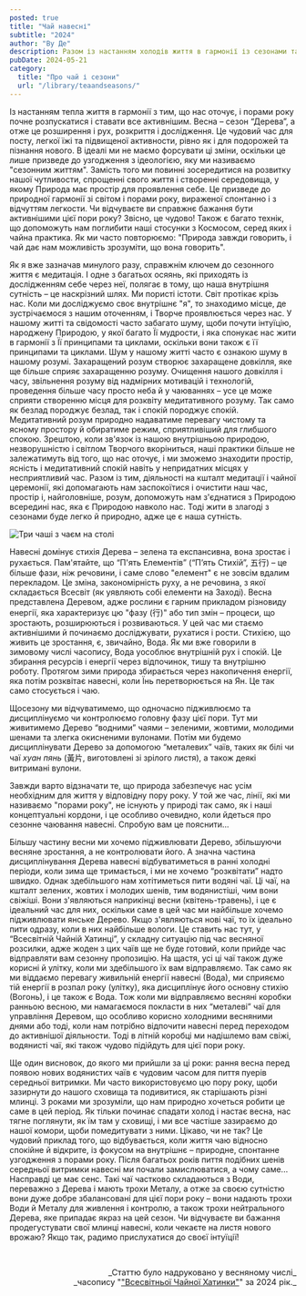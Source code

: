 ```yaml
---
posted: true
title: "Чай навесні"
subtitle: "2024"
author: "Ву Де"
description: Разом із настанням холодів життя в гармонії із сезонами та стихіями природно уповільнюється і спрямовується всередину. Це час на внутрішню роботу, медитацію та чаювання...
pubDate: 2024-05-21
category: 
  title: "Про чай і сезони"
  url: "/library/teaandseasons/"
---
```



Із настанням тепла життя в гармонії з тим, що нас оточує, і порами року почне розпускатися і ставати все активнішим. Весна – сезон “Дерева”, а отже це розширення і рух, розкриття і дослідження. Це чудовий час для посту, легкої їжі та підвищеної активности, рівно як і для подорожей та пізнання нового. В ідеалі ми не маємо форсувати ці зміни, оскільки це лише призведе до узгодження з ідеологією, яку ми називаємо "сезонним життям". Замість того ми повинні зосередитися на розвитку нашої чутливости, спрощенні свого життя і створенні середовища, у якому Природа має простір для проявлення себе. Це призведе до природної гармонії зі світом і порами року, вираженої спонтанно і з відчуттям легкости. Чи відчуваєте ви справжнє бажання бути активнішими цієї пори року? Звісно, це чудово! Також є багато технік, що допоможуть нам поглибити наші стосунки з Космосом, серед яких і чайна практика. Як ми часто повторюємо: "Природа завжди говорить, і чай дає нам можливість зрозуміти, що вона говорить".

Як я вже зазначав минулого разу, справжнім ключем до сезонного життя є медитація. І одне з багатьох осяянь, які приходять із дослідженням себе через неї, полягає в тому, що наша внутрішня сутність – це наскрізний шлях. Ми пористі істоти. Світ протікає крізь нас. Коли ми досліджуємо своє внутрішнє "я", то знаходимо місце, де зустрічаємося з нашим оточенням, і Творче проявлюється через нас. У нашому житті та свідомості часто забагато шуму, щоби почути інтуїцію, народжену Природою, у якої багато Її мудрости, і яка спонукає нас жити в гармонії з Її принципами та циклами, оскільки вони також є її принципами та циклами. Шум у нашому житті часто є ознакою шуму в нашому розумі. Захаращений розум створює захаращене довкілля, яке ще більше сприяє захаращенню розуму. Очищення нашого довкілля і часу, звільнення розуму від надмірних мотивацій і технологій, проведення більше часу просто неба й у чаюваннях – усе це може сприяти створенню місця для розквіту медитативного розуму. Так само як безлад породжує безлад, так і спокій породжує спокій. Медитативний розум природно надаватиме перевагу чистому та ясному простору й обиратиме режим, сприятливіший для глибшого спокою. Зрештою, коли зв'язок із нашою внутрішньою природою, незворушністю і світлом Творчого вкоріниться, наші практики більше не залежатимуть від того, що нас оточує, і ми зможемо знаходити простір, ясність і медитативний спокій навіть у непридатних місцях у несприятливий час. Разом із тим, діяльності на кшталт медитації і чайної церемонії, які допомагають нам заспокоїтися і очистити наш час, простір і, найголовніше, розум, допоможуть нам з'єднатися з Природою всередині нас, яка є Природою навколо нас. Тоді жити в злагоді з сезонами буде легко й природно, адже це є наша сутність.

<Image class="align-center" src={Image1} alt="Три чаші з чаєм на столі" />

Навесні домінує стихія Дерева – зелена та експансивна, вона зростає і рухається. Пам'ятайте, що “П'ять Елементів” (“П’ять Стихій”, 五行) – це більше фази, ніж речовини, і саме слово "елемент" є не зовсім вдалим перекладом. Це зміна, закономірність руху, а не речовина, з якої складається Всесвіт (як уявляють собі елементи на Заході). Весна представлена Деревом, адже рослини є гарним прикладом різновиду енергії, яка характеризує цю "фазу (行)" або тип змін – процеси, що зростають, розширюються і розвиваються. У цей час ми стаємо активнішими й починаємо досліджувати, рухатися і рости. Стихією, що живить це зростання, є, звичайно, Вода. Як ми вже говорили в зимовому числі часопису, Вода уособлює внутрішній рух і спокій. Це збирання ресурсів і енергії через відпочинок, тишу та внутрішню роботу. Протягом зими природа збирається через накопичення енергії, яка потім розквітає навесні, коли Їнь перетворюється на Ян. Це так само стосується і чаю.

Щосезону ми відчуватимемо, що одночасно підживлюємо та дисциплінуємо чи контролюємо головну фазу цієї пори. Тут ми живитимемо Дерево “водними” чаями – зеленими, жовтими, молодими шенами та злегка окисненими вулонами. Потім ми будемо дисциплінувати Дерево за допомогою “металевих” чаїв, таких як білі чи чаї _хуан пянь_ (黃片, виготовлені зі зрілого листя), а також деякі витримані вулони.

Завжди варто відзначати те, що природа забезпечує нас усім необхідним для життя у відповідну пору року. У той же час, лінії, які ми називаємо "порами року", не існують у природі так само, як і наші концептуальні кордони, і це особливо очевидно, коли йдеться про сезонне чаювання навесні. Спробую вам це пояснити...

Більшу частину весни ми хочемо підживлювати Дерево, збільшуючи весняне зростання, а не контролювати його. А значна частина дисциплінування Дерева навесні відбуватиметься в ранні холодні періоди, коли зима ще тримається, і ми не хочемо “розквітати” надто швидко. Однак здебільшого нам хотітиметься пити водяні чаї. Ці чаї, на кшталт зелених, жовтих і молодих шенів, тим водянистіші, чим вони свіжіші. Вони з'являються наприкінці весни (квітень-травень), і це є ідеальний час для них, оскільки саме в цей час ми найбільше хочемо підживлювати янське Дерево. Якщо з'являються нові чаї, то їх ідеально пити одразу, коли в них найбільше вологи. Це ставить нас тут, у “Всесвітній Чайній Хатинці”, у складну ситуацію під час весняної розсилки, адже жоден з цих чаїв ще не буде готовий, коли прийде час відправляти вам сезонну пропозицію. На щастя, усі ці чаї також дуже корисні й улітку, коли ми здебільшого їх вам відправляємо. Так само як ми віддаємо перевагу живильній енергії навесні (Вода), ми сприяємо тій енергії в розпал року (улітку), яка дисциплінує його основну стихію (Вогонь), і це також є Вода. Тож коли ми відправляємо весняні коробки ранньою весною, ми намагаємося покласти в них “металеві” чаї для управління Деревом, що особливо корисно холодними весняними днями або тоді, коли нам потрібно відпочити навесні перед переходом до активнішої діяльности. Тоді в літній коробці ми надішлемо вам свіжі, водянисті чаї, які також чудово підійдуть для цієї пори року.

Ще один висновок, до якого ми прийшли за ці роки: рання весна перед появою нових водянистих чаїв є чудовим часом для пиття пуерів середньої витримки. Ми часто використовуємо цю пору року, щоби зазирнути до нашого сховища та подивитися, як старішають різні млинці. З роками ми зрозуміли, що нам природно хочеться робити це саме в цей період. Як тільки починає спадати холод і настає весна, нас тягне поглянути, як їм там у сховищі, і ми все частіше зазираємо до нашої комори, щоби помедитувати з ними. Цікаво, чи не так? Це чудовий приклад того, що відбувається, коли життя чаю відносно спокійне й відкрите, із фокусом на внутрішнє – природне, спонтанне узгодження з порами року. Після багатьох років пиття подібних шенів середньої витримки навесні ми почали замислюватися, а чому саме... Насправді це має сенс. Такі чаї частково складаються з Води, переважно з Дерева і мають трохи Металу, а отже за своєю сутністю вони дуже добре збалансовані для цієї пори року – вони надають трохи Води й Металу для живлення і контролю, а також трохи нейтрального Дерева, яке припадає якраз на цей сезон. Чи відчуваєте ви бажання продегустувати свої млинці навесні, коли чекаєте на листя нового врожаю? Якщо так, радимо прислухатися до своєї інтуїції!

<p>&nbsp;</p>
<p align="right" style="font-size: 0.9rem;">_Статтю було надруковано у весняному числі_<br />_часопису "<a href="http://www.globalteahut.org/" target="_blank" rel="noopener noreferrer">"Всесвітньої Чайної Хатинки"</a>" за 2024 рік._</p>